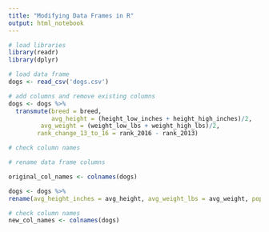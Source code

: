 ```yaml
---
title: "Modifying Data Frames in R"
output: html_notebook
---
```


```r
# load libraries
library(readr)
library(dplyr)
```

```r
# load data frame
dogs <- read_csv('dogs.csv')
```

```r
# add columns and remove existing columns
dogs <- dogs %>%
  transmute(breed = breed,
            avg_height = (height_low_inches + height_high_inches)/2,
         avg_weight = (weight_low_lbs + weight_high_lbs)/2,
        rank_change_13_to_16 = rank_2016 - rank_2013)
```

```r
# check column names

```

```r
# rename data frame columns

original_col_names <- colnames(dogs)

dogs <- dogs %>%
rename(avg_height_inches = avg_height, avg_weight_lbs = avg_weight, popularity_change_13_to_16 = rank_change_13_to_16)


```

```r
# check column names
new_col_names <- colnames(dogs)
```
